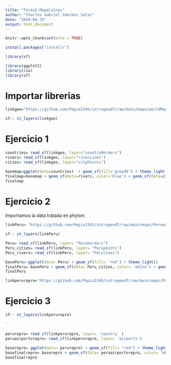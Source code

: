 ```yaml
---
title: "Tarea2-Magalalnes"
author: "Charles Gabriel Sánchez Salas"
date: "2024-04-15"
output: html_document
---
```


```r
knitr::opts_chunk$set(echo = TRUE)
```

```r
install.packages("installr")
```

```r
library(sf)
```

```r
library(ggplot2)
library(rio)
library(sf)
```

# Importar librerias

```r
linkgeo="https://github.com/Pepix2345/introgeodf/raw/main/maps/worldMap.gpkg"
```

```r
sf:: st_layers(linkgeo)
```
# Ejercicio 1

```r
countries= read_sf(linkgeo, layer="countryBorders")
rivers= read_sf(linkgeo, layer="riverLines")
cities= read_sf(linkgeo, layer="cityPoints")
```

```r
basemap=ggplot(data=countries)  + geom_sf(fill='grey90') + theme_light()
finalmap=basemap + geom_sf(data=rivers, color='blue') + geom_sf(data=cities, color='red') 
finalmap
```
# Ejercicio 2

Importamos la data tratada en phyton: 

```r
linkPeru= "https://github.com/Pepix2345/introgeodf/raw/main/maps/Perumap.gpkg"
```

```r
sf:: st_layers(linkPeru)
```
```r
Peru= read_sf(linkPeru, layer= "Peruborders") 
Peru_cities= read_sf(linkPeru, layer= "Perupoints")
Peru_rivers= read_sf(linkPeru, layer= "Perulines")
```

```r
basePeru= ggplot(data= Peru) + geom_sf(fill= 'red') + theme_light()
finalPeru= basePeru + geom_sf(data= Peru_cities, color= 'white') + geom_sf(data= Peru_rivers, color= 'greenyellow')
finalPeru
```
```r
linkperurepro="https://github.com/Pepix2345/introgeodf/raw/main/maps/Peru24891.gpkg"
```

# Ejercicio 3

```r
sf:: st_layers(linkperurepro)
```
`
```r
perurepro= read_sf(linkperurepro, layer= 'country' )
peruairportsrepro= read_sf(linkperurepro, layer= 'airports')
```

```r
baserepro= ggplot(data= perurepro) + geom_sf(fill= "red") + theme_light()
basefinalrepro= baserepro + geom_sf(data= peruairportsrepro, color= "white")
basefinalrepro
```

